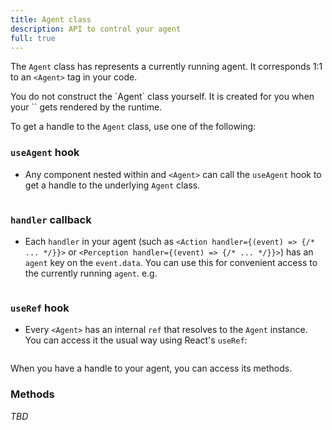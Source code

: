 ```yaml
---
title: Agent class
description: API to control your agent
full: true
---
```



<InlineTOC items={toc} />

The `Agent` class has represents a currently running agent. It corresponds 1:1 to an `<Agent>` tag in your code.

<Callout>
You do not construct the `Agent` class yourself. It is created for you when your `<Agent>` gets rendered by the runtime.
</Callout>

To get a handle to the `Agent` class, use one of the following:

### `useAgent` hook
- Any component nested within and `<Agent>` can call the `useAgent` hook to get a handle to the underlying `Agent` class.
```javascript
```
### `handler` callback
- Each `handler` in your agent (such as `<Action handler={(event) => {/* ... */}}>` or `<Perception handler={(event) => {/* ... */}}>`) has an `agent` key on the `event.data`. You can use this for convenient access to the currently running `agent`. e.g.
```javascript
```
### `useRef` hook
- Every `<Agent>` has an internal `ref` that resolves to the `Agent` instance. You can access it the usual way using React's `useRef`:
```javascript
```

When you have a handle to your agent, you can access its methods.

### Methods

*TBD*